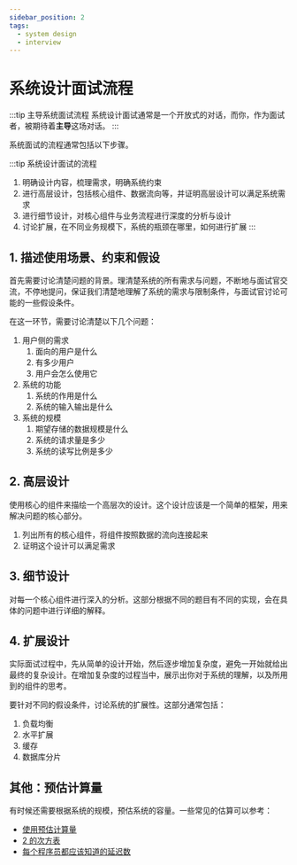 ```yaml
---
sidebar_position: 2
tags:
  - system design
  - interview
---
```


# 系统设计面试流程

:::tip 主导系统面试流程
系统设计面试通常是一个开放式的对话，而你，作为面试者，被期待着**主导**这场对话。
:::

系统面试的流程通常包括以下步骤。

:::tip 系统设计面试的流程
1. 明确设计内容，梳理需求，明确系统约束
2. 进行高层设计，包括核心组件、数据流向等，并证明高层设计可以满足系统需求
3. 进行细节设计，对核心组件与业务流程进行深度的分析与设计
4. 讨论扩展，在不同业务规模下，系统的瓶颈在哪里，如何进行扩展
:::

## 1. 描述使用场景、约束和假设

首先需要讨论清楚问题的背景。理清楚系统的所有需求与问题，不断地与面试官交流，不停地提问，保证我们清楚地理解了系统的需求与限制条件，与面试官讨论可能的一些假设条件。

在这一环节，需要讨论清楚以下几个问题：

1. 用户侧的需求
    1. 面向的用户是什么
    2. 有多少用户
    3. 用户会怎么使用它
2. 系统的功能
    1. 系统的作用是什么
    2. 系统的输入输出是什么
3. 系统的规模
    1. 期望存储的数据规模是什么
    2. 系统的请求量是多少
    3. 系统的读写比例是多少

## 2. 高层设计

使用核心的组件来描绘一个高层次的设计。这个设计应该是一个简单的框架，用来解决问题的核心部分。

1. 列出所有的核心组件，将组件按照数据的流向连接起来
2. 证明这个设计可以满足需求

## 3. 细节设计

对每一个核心组件进行深入的分析。这部分根据不同的题目有不同的实现，会在具体的问题中进行详细的解释。

## 4. 扩展设计

实际面试过程中，先从简单的设计开始，然后逐步增加复杂度，避免一开始就给出最终的复杂设计。在增加复杂度的过程当中，展示出你对于系统的理解，以及所用到的组件的思考。

要针对不同的假设条件，讨论系统的扩展性。这部分通常包括：

1. 负载均衡
2. 水平扩展
3. 缓存
4. 数据库分片

## 其他：预估计算量

有时候还需要根据系统的规模，预估系统的容量。一些常见的估算可以参考：

- [使用预估计算量](http://highscalability.com/blog/2011/1/26/google-pro-tip-use-back-of-the-envelope-calculations-to-choo.html)
- [2 的次方表](https://github.com/donnemartin/system-design-primer/blob/master/README-zh-Hans.md#2-%E7%9A%84%E6%AC%A1%E6%96%B9%E8%A1%A8)
- [每个程序员都应该知道的延迟数](https://github.com/donnemartin/system-design-primer/blob/master/README-zh-Hans.md#%E6%AF%8F%E4%B8%AA%E7%A8%8B%E5%BA%8F%E5%91%98%E9%83%BD%E5%BA%94%E8%AF%A5%E7%9F%A5%E9%81%93%E7%9A%84%E5%BB%B6%E8%BF%9F%E6%95%B0)